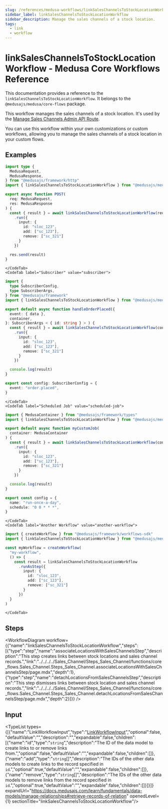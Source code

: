```yaml
---
slug: /references/medusa-workflows/linkSalesChannelsToStockLocationWorkflow
sidebar_label: linkSalesChannelsToStockLocationWorkflow
sidebar_description: Manage the sales channels of a stock location.
tags:
  - link
  - workflow
---
```



# linkSalesChannelsToStockLocationWorkflow - Medusa Core Workflows Reference

This documentation provides a reference to the `linkSalesChannelsToStockLocationWorkflow`. It belongs to the `@medusajs/medusa/core-flows` package.

This workflow manages the sales channels of a stock location. It's used by the
[Manage Sales Channels Admin API Route](https://docs.medusajs.com/api/admin#stock-locations\_poststocklocationsidsaleschannels).

You can use this workflow within your own customizations or custom workflows, allowing you
to manage the sales channels of a stock location in your custom flows.

<SourceCodeLink link="https://github.com/medusajs/medusa/blob/b9edc066c8486e8ec52e4f505968db1c558bc7b8/packages/core/core-flows/src/stock-location/workflows/link-sales-channels-to-stock-location.ts#L41" />

## Examples

<CodeTabs group="workflow-exection">
    <CodeTab label="API Route" value="api-route">
    
```ts title="src/api/workflow/route.ts"
import type {
  MedusaRequest,
  MedusaResponse,
} from "@medusajs/framework/http"
import { linkSalesChannelsToStockLocationWorkflow } from "@medusajs/medusa/core-flows"

export async function POST(
  req: MedusaRequest,
  res: MedusaResponse
) {
  const { result } = await linkSalesChannelsToStockLocationWorkflow(req.scope)
    .run({
      input: {
        id: "sloc_123",
        add: ["sc_123"],
        remove: ["sc_321"]
      }
    })

  res.send(result)
}
```

    </CodeTab>
    <CodeTab label="Subscriber" value="subscriber">
    
```ts title="src/subscribers/order-placed.ts"
import {
  type SubscriberConfig,
  type SubscriberArgs,
} from "@medusajs/framework"
import { linkSalesChannelsToStockLocationWorkflow } from "@medusajs/medusa/core-flows"

export default async function handleOrderPlaced({
  event: { data },
  container,
}: SubscriberArgs < { id: string } > ) {
  const { result } = await linkSalesChannelsToStockLocationWorkflow(container)
    .run({
      input: {
        id: "sloc_123",
        add: ["sc_123"],
        remove: ["sc_321"]
      }
    })

  console.log(result)
}

export const config: SubscriberConfig = {
  event: "order.placed",
}
```

    </CodeTab>
    <CodeTab label="Scheduled Job" value="scheduled-job">
    
```ts title="src/jobs/message-daily.ts"
import { MedusaContainer } from "@medusajs/framework/types"
import { linkSalesChannelsToStockLocationWorkflow } from "@medusajs/medusa/core-flows"

export default async function myCustomJob(
  container: MedusaContainer
) {
  const { result } = await linkSalesChannelsToStockLocationWorkflow(container)
    .run({
      input: {
        id: "sloc_123",
        add: ["sc_123"],
        remove: ["sc_321"]
      }
    })

  console.log(result)
}

export const config = {
  name: "run-once-a-day",
  schedule: "0 0 * * *",
}
```

    </CodeTab>
    <CodeTab label="Another Workflow" value="another-workflow">
    
```ts title="src/workflows/my-workflow.ts"
import { createWorkflow } from "@medusajs/framework/workflows-sdk"
import { linkSalesChannelsToStockLocationWorkflow } from "@medusajs/medusa/core-flows"

const myWorkflow = createWorkflow(
  "my-workflow",
  () => {
    const result = linkSalesChannelsToStockLocationWorkflow
      .runAsStep({
        input: {
          id: "sloc_123",
          add: ["sc_123"],
          remove: ["sc_321"]
        }
      })
  }
)
```

    </CodeTab>
  </CodeTabs>

## Steps

<WorkflowDiagram workflow={{"name":"linkSalesChannelsToStockLocationWorkflow","steps":[{"type":"step","name":"associateLocationsWithSalesChannelsStep","description":"This step creates links between stock locations and sales channel records.","link":"../../../../Sales_Channel/Steps_Sales_Channel/functions/core_flows.Sales_Channel.Steps_Sales_Channel.associateLocationsWithSalesChannelsStep/page.mdx","depth":1},{"type":"step","name":"detachLocationsFromSalesChannelsStep","description":"This step dismisses links between stock location and sales channel records.","link":"../../../../Sales_Channel/Steps_Sales_Channel/functions/core_flows.Sales_Channel.Steps_Sales_Channel.detachLocationsFromSalesChannelsStep/page.mdx","depth":2}]}} />

## Input

<TypeList types={[{"name":"LinkWorkflowInput","type":"[LinkWorkflowInput](../../../../../types/CommonTypes/types/types.CommonTypes.LinkWorkflowInput/page.mdx)","optional":false,"defaultValue":"","description":"","expandable":false,"children":[{"name":"id","type":"`string`","description":"The ID of the data model to create links to or remove links from.","optional":false,"defaultValue":"","expandable":false,"children":[]},{"name":"add","type":"`string`[]","description":"The IDs of the other data models to create links to the record specified in `id`.","optional":true,"defaultValue":"","expandable":false,"children":[]},{"name":"remove","type":"`string`[]","description":"The IDs of the other data models to remove links from the record specified in `id`.","optional":true,"defaultValue":"","expandable":false,"children":[]}]}]} expandUrl="https://docs.medusajs.com/learn/fundamentals/data-models/manage-relationships#retrieve-records-of-relation" openedLevel={1} sectionTitle="linkSalesChannelsToStockLocationWorkflow"/>
